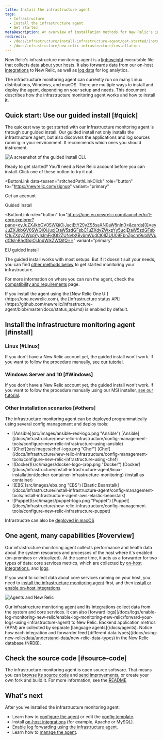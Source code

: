 ```yaml
---
title: Install the infrastructure agent
tags:
  - Infrastructure
  - Install the infrastructure agent
  - Get started
metaDescription: An overview of installation methods for New Relic's infrastructure monitoring agent and infrastructure integrations.
redirects:
  - /docs/infrastructure/install-infrastructure-agent/get-started/install-infrastructure-agent-new-relic
  - /docs/infrastructure/new-relic-infrastructure/installation
---
```












New Relic's infrastructure monitoring agent is a [lightweight](/docs/infrastructure/new-relic-infrastructure/getting-started/infrastructure-agent-performance-overhead) executable file that collects [data about your hosts](/docs/infrastructure/manage-your-data/data-instrumentation/default-infrastructure-events). It also forwards data from [our on-host integrations](/docs/integrations/infrastructure-integrations/get-started/introduction-infrastructure-integrations) to New Relic, as well as [log data](/docs/logs/enable-log-monitoring-new-relic/enable-log-monitoring-new-relic/forward-your-logs-using-infrastructure-agent) for log analytics.

The infrastructure monitoring agent can currently run on many Linux distributions, Windows, and macOS. There are multiple ways to install and deploy the agent, depending on your setup and needs. This document describes how the infrastructure monitoring agent works and how to install it.

## Quick start: Use our guided install [#quick]

The quickest way to get started with our infrastructure monitoring agent is through our guided install. Our guided install not only installs the infrastructure agent, but also discovers the applications and log sources running in your environment. It recommends which ones you should instrument.

![A screenshot of the guided install CLI.](src/images/guided-install-cli.png 'The guided install CLI.')

Ready to get started? You'll need a New Relic account before you can install. Click one of these button to try it out.

<ButtonLink
  data-tessen="stitchedPathLinkClick"
  role="button"
  to="https://newrelic.com/signup"
  variant="primary"
>
  Get an account

</ButtonLink>

<ButtonGroup>
<ButtonLink
  role="button"
  to="https://one.newrelic.com/launcher/nr1-core.explorer?pane=eyJuZXJkbGV0SWQiOiJucjEtY29yZS5saXN0aW5nIn0=&cards[0]=eyJuZXJkbGV0SWQiOiJucjEtaW5zdGFsbC1uZXdyZWxpYy5ucjEtaW5zdGFsbC1uZXdyZWxpYyIsImFjdGl2ZUNvbXBvbmVudCI6IlZUU09FbnZpcm9ubWVudCIsInBhdGgiOiJndWlkZWQifQ=="
  variant="primary"
>
  Guided install
</ButtonLink>

<ButtonLink
  role="button"
  to="https://one.eu.newrelic.com/launcher/nr1-core.explorer?pane=eyJuZXJkbGV0SWQiOiJucjEtY29yZS5saXN0aW5nIn0=&cards[0]=eyJuZXJkbGV0SWQiOiJucjEtaW5zdGFsbC1uZXdyZWxpYy5ucjEtaW5zdGFsbC1uZXdyZWxpYyIsImFjdGl2ZUNvbXBvbmVudCI6IlZUU09FbnZpcm9ubWVudCIsInBhdGgiOiJndWlkZWQifQ=="
  variant="primary"
>
  EU guided install
</ButtonLink>
</ButtonGroup>

The guided install works with most setups. But if it doesn't suit your needs, you can find [other methods below](#install) to get started monitoring your infrastructure.

For more information on where you can run the agent, check the [compatibility and requirements](/docs/infrastructure/infrastructure-monitoring/get-started/compatibility-requirements-infrastructure-agent) page.

<Callout variant="important">
  If you install the agent using the [New Relic One
  UI](https://one.newrelic.com), the [Infrastructure status
  API](https://github.com/newrelic/infrastructure-agent/blob/master/docs/status_api.md)
  is enabled by default.
</Callout>

## Install the infrastructure monitoring agent [#install]

### Linux [#Linux]

If you don't have a New Relic account yet, the guided install won't work. If you want to follow the procedure manually, [see our tutorial](/docs/infrastructure/install-infrastructure-agent/linux-installation/install-infrastructure-monitoring-agent-linux/).

### Windows Server and 10 [#Windows]

If you don't have a New Relic account yet, the guided install won't work. If you want to follow the procedure manually using our MSI installer, [see our tutorial](/docs/infrastructure/install-configure-manage-infrastructure/windows-installation/install-infrastructure-windows-server-using-msi-installer).

### Other installation scenarios [#others]

The infrastructure monitoring agent can be deployed programmatically using several config management and deploy tools:

- <ImageSizing width="32px" height="32px" verticalAlign="middle">
    ![Ansible](src/images/ansible-red-logo.png "Ansible")
  </ImageSizing> [Ansible](/docs/infrastructure/new-relic-infrastructure/config-management-tools/configure-new-relic-infrastructure-using-ansible)
- <ImageSizing width="32px" height="32px" verticalAlign="middle">
    ![Chef](src/images/chef-logo.png "Chef")
  </ImageSizing> [Chef](/docs/infrastructure/new-relic-infrastructure/config-management-tools/configure-new-relic-infrastructure-using-chef)
- <ImageSizing width="32px" height="28px" verticalAlign="middle">
    ![Docker](src/images/docker-logo-crop.png "Docker")
  </ImageSizing> [Docker](/docs/infrastructure/install-infrastructure-agent/linux-installation/docker-container-infrastructure-monitoring)
  (install as container)
- <ImageSizing width="32px" height="32px" verticalAlign="middle">
    ![EBS](src/images/ebs.png "EBS")
  </ImageSizing>
  [Elastic Beanstalk](/docs/infrastructure/install-infrastructure-agent/config-management-tools/install-infrastructure-agent-aws-elastic-beanstalk)
- <ImageSizing width="32px" height="32px" verticalAlign="middle">
    ![Puppet](src/images/puppet-logo.png "Puppet")
  </ImageSizing> [Puppet](/docs/infrastructure/new-relic-infrastructure/config-management-tools/configure-new-relic-infrastructure-puppet)

Infrastructre can also be [deployed in macOS](/docs/infrastructure/install-infrastructure-agent/macos-installation/install-infrastructure-monitoring-agent-macos/).

## One agent, many capabilities [#overview]

Our infrastructure monitoring agent collects performance and health data about the system resources and processes of the host where it's enabled (on-premises or virtualized). At the same time, it acts as a forwarder for two types of data: core services metrics, which are collected by [on-host integrations](/docs/integrations/host-integrations/getting-started/introduction-host-integrations), and [logs](/docs/logs/enable-log-monitoring-new-relic/enable-log-monitoring-new-relic/forward-your-logs-using-infrastructure-agent).

If you want to collect data about core services running on your host, you need to [install the infrastructure monitoring agent](#install) first, and then [install or enable on-host integrations](/docs/integrations/host-integrations/installation/install-infrastructure-host-integrations).

![Agents and New Relic](src/images/agents-and-nr.png 'Agents and New Relic')

<figcaption>
  Our infrastructure monitoring agent and its integrations collect data from the
  system and core services. It can also [forward
  logs](/docs/logs/enable-log-monitoring-new-relic/enable-log-monitoring-new-relic/forward-your-logs-using-infrastructure-agent)
  to New Relic. Backend application metrics (APM) are collected by separate
  [language agents](/docs/agents). Notice how each integration and forwarder
  feed [different data
  types](/docs/using-new-relic/data/understand-data/new-relic-data-types) in the
  New Relic database (NRDB).
</figcaption>

## Check the source code [#source-code]

The infrastructure monitoring agent is open source software. That means you can [browse its source code](https://github.com/newrelic/infrastructure-agent) and [send improvements](https://github.com/newrelic/infrastructure-agent/blob/master/CONTRIBUTING.md), or create your own fork and build it. For more information, see the [README](https://github.com/newrelic/infrastructure-agent/blob/master/README.md).

## What's next

After you've installed the infrastructure monitoring agent:

- Learn how to [configure the agent](/docs/infrastructure/install-configure-infrastructure/configuration/configure-infrastructure-agent) or edit the [config template](https://github.com/newrelic/infrastructure-agent/blob/master/assets/examples/infrastructure/newrelic-infra-template.yml.example).
- Install [on-host integrations](/docs/integrations/host-integrations/getting-started/introduction-host-integrations) (for example, Apache or MySQL).
- [Enable log forwarding using the infrastructure agent](/docs/logs/enable-new-relic-logs/1-enable-logs/forward-your-logs-using-new-relic-infrastructure).
- Learn how to [manage the agent](/docs/infrastructure/install-infrastructure-agent/manage-your-agent).

